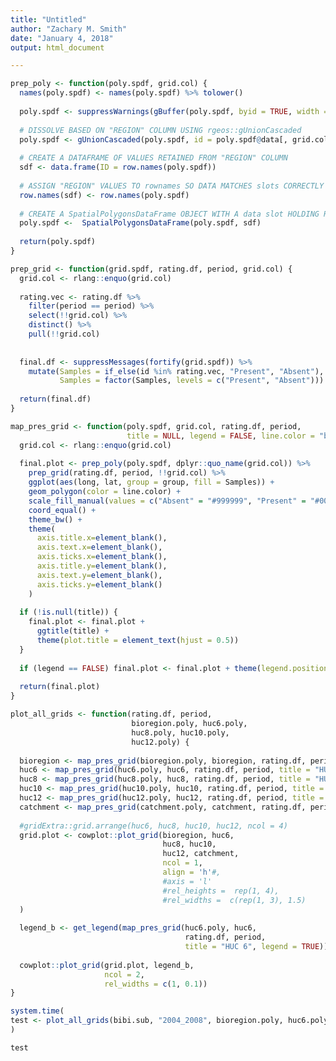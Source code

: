 ```yaml
---
title: "Untitled"
author: "Zachary M. Smith"
date: "January 4, 2018"
output: html_document

---
```



```r

prep_poly <- function(poly.spdf, grid.col) {
  names(poly.spdf) <- names(poly.spdf) %>% tolower()
  
  poly.spdf <- suppressWarnings(gBuffer(poly.spdf, byid = TRUE, width = 0))
  
  # DISSOLVE BASED ON "REGION" COLUMN USING rgeos::gUnionCascaded 
  poly.spdf <- gUnionCascaded(poly.spdf, id = poly.spdf@data[, grid.col])
  
  # CREATE A DATAFRAME OF VALUES RETAINED FROM "REGION" COLUMN
  sdf <- data.frame(ID = row.names(poly.spdf))
  
  # ASSIGN "REGION" VALUES TO rownames SO DATA MATCHES slots CORRECTLY
  row.names(sdf) <- row.names(poly.spdf)
  
  # CREATE A SpatialPolygonsDataFrame OBJECT WITH A data slot HOLDING REGION IDS.  
  poly.spdf <-  SpatialPolygonsDataFrame(poly.spdf, sdf) 
  
  return(poly.spdf)
}

```



```r
prep_grid <- function(grid.spdf, rating.df, period, grid.col) {
  grid.col <- rlang::enquo(grid.col)
  
  rating.vec <- rating.df %>% 
    filter(period == period) %>% 
    select(!!grid.col) %>% 
    distinct() %>% 
    pull(!!grid.col)
  
  
  final.df <- suppressMessages(fortify(grid.spdf)) %>% 
    mutate(Samples = if_else(id %in% rating.vec, "Present", "Absent"),
           Samples = factor(Samples, levels = c("Present", "Absent")))
  
  return(final.df)
}
```

```r
map_pres_grid <- function(poly.spdf, grid.col, rating.df, period,
                          title = NULL, legend = FALSE, line.color = "black") {
  grid.col <- rlang::enquo(grid.col)
  
  final.plot <- prep_poly(poly.spdf, dplyr::quo_name(grid.col)) %>% 
    prep_grid(rating.df, period, !!grid.col) %>% 
    ggplot(aes(long, lat, group = group, fill = Samples)) +
    geom_polygon(color = line.color) +
    scale_fill_manual(values = c("Absent" = "#999999", "Present" = "#0072B2")) +
    coord_equal() +
    theme_bw() +
    theme(
      axis.title.x=element_blank(),
      axis.text.x=element_blank(),
      axis.ticks.x=element_blank(),
      axis.title.y=element_blank(),
      axis.text.y=element_blank(),
      axis.ticks.y=element_blank()
    ) 
  
  if (!is.null(title)) {
    final.plot <- final.plot +
      ggtitle(title) +
      theme(plot.title = element_text(hjust = 0.5))
  }
  
  if (legend == FALSE) final.plot <- final.plot + theme(legend.position = "none")
  
  return(final.plot)
}


```

```r

plot_all_grids <- function(rating.df, period,
                           bioregion.poly, huc6.poly,
                           huc8.poly, huc10.poly,
                           huc12.poly) {
  
  bioregion <- map_pres_grid(bioregion.poly, bioregion, rating.df, period, title = "Bioregion")
  huc6 <- map_pres_grid(huc6.poly, huc6, rating.df, period, title = "HUC 6")
  huc8 <- map_pres_grid(huc8.poly, huc8, rating.df, period, title = "HUC 8")
  huc10 <- map_pres_grid(huc10.poly, huc10, rating.df, period, title = "HUC 10")
  huc12 <- map_pres_grid(huc12.poly, huc12, rating.df, period, title = "HUC 12")
  catchment <- map_pres_grid(catchment.poly, catchment, rating.df, period, title = "Catchment", line.color = NA)
  
  #gridExtra::grid.arrange(huc6, huc8, huc10, huc12, ncol = 4) 
  grid.plot <- cowplot::plot_grid(bioregion, huc6,
                                  huc8, huc10,
                                  huc12, catchment,
                                  ncol = 1, 
                                  align = 'h'#,
                                  #axis = 'l'
                                  #rel_heights =  rep(1, 4),
                                  #rel_widths =  c(rep(1, 3), 1.5)
  )
  
  legend_b <- get_legend(map_pres_grid(huc6.poly, huc6,
                                       rating.df, period, 
                                       title = "HUC 6", legend = TRUE))
  
  cowplot::plot_grid(grid.plot, legend_b,
                     ncol = 2,
                     rel_widths = c(1, 0.1))
}

```


```r
system.time(
test <- plot_all_grids(bibi.sub, "2004_2008", bioregion.poly, huc6.poly, huc8.poly, huc10.poly, huc12.poly)
)
```

```r
test
```

